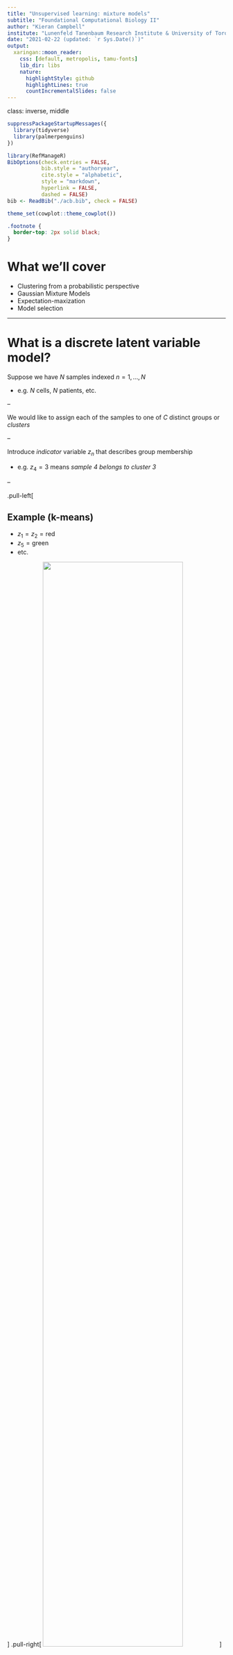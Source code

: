 ```yaml
---
title: "Unsupervised learning: mixture models"
subtitle: "Foundational Computational Biology II"
author: "Kieran Campbell"
institute: "Lunenfeld Tanenbaum Research Institute & University of Toronto"
date: "2021-02-22 (updated: `r Sys.Date()`)"
output:
  xaringan::moon_reader:
    css: [default, metropolis, tamu-fonts]
    lib_dir: libs
    nature:
      highlightStyle: github
      highlightLines: true
      countIncrementalSlides: false
---
```


class: inverse, middle

```r
suppressPackageStartupMessages({
  library(tidyverse)
  library(palmerpenguins)
})

library(RefManageR)
BibOptions(check.entries = FALSE,
           bib.style = "authoryear",
           cite.style = "alphabetic",
           style = "markdown",
           hyperlink = FALSE,
           dashed = FALSE)
bib <- ReadBib("./acb.bib", check = FALSE)

theme_set(cowplot::theme_cowplot())
```

```css
.footnote {
  border-top: 2px solid black;
}
```

# What we'll cover


* Clustering from a probabilistic perspective
* Gaussian Mixture Models
* Expectation-maxization
* Model selection


<!-- --- -->

<!-- # Conventions -->

<!-- * We'll have $N$ samples indexed $n = 1, \ldots, N$ -->

<!-- -- -->

<!-- * When an output is multidimensional, we'll refer to output dimensions as $p=1,\ldots,P$ -->

<!-- -- -->

<!-- * We define a _latent variable_ as a sample specific unobserved variable -->
<!--   * e.g. "What cluster does sample $n$ belong to?" -->

<!-- -- -->

<!-- * Latent variables are $z_n$ (possibly high dimensional, possibly discrete) -->

<!-- -- -->

<!-- * Observed variables are $y_n$ -->


---

# What is a discrete latent variable model?

Suppose we have $N$ samples indexed $n=1,\ldots,N$

* e.g. $N$ cells, $N$ patients, etc.

--

We would like to assign each of the samples to one of $C$ distinct groups or _clusters_

--

Introduce _indicator_ variable $z_n$ that describes group membership

* e.g. $z_4 = 3$ means _sample 4 belongs to cluster 3_

--

.pull-left[

## Example (k-means)

* $z_1 = z_2 = \mathrm{red}$
* $z_5 = \mathrm{green}$
* etc.

]
.pull-right[
  <img src="unsupervised-learning-figs/K_Means_Example_Step_4.svg.png" width="80%">
  ]

---

# Probabilistic clustering

Often on noisy, real data

1. Cluster membership is not clear-cut
2. We would like to reason about cluster assignment uncertainty

--

Rather than hard-assign samples to clusters, we reason about

$$p(z_n=c | \texttt{Data})$$
read as

> The probability sample $n$ belongs to cluster $c$ given everything I've measured

--

.center[
  <img src="unsupervised-learning-figs/cluster_assignment_probability.png" width="60%">
  ]

---

# Probabilistic clustering (II)

So how do we compute $p(z_n=c | \texttt{Data})$?

--

Remember Bayes' rule: $p(A|B) = \frac{p(B|A)p(A)}{p(B)}$

--

Plugging in: 

$$p(z_n=c | \texttt{Data}) = \frac{p(\texttt{Data} | z_n=c)p(z_n=c)}{\sum_{c'=1}^C p(\texttt{Data} | z_n=c')p(z_n=c')}$$

--

$p(\texttt{Data} | z_n=c)$ 

  `r icon::fontawesome("arrow-right")` _what is the distribution of the data given it's assigned to cluster $c$?_

--

$p(z_n=c) = \pi_c$ 

  `r icon::fontawesome("arrow-right")` _what's my prior expectation sample $n$ originates from cluster $c$?_

---

# Gaussian mixture models

Can specify $p(\texttt{Data} | z_n=c)$ in many ways

--

If $\texttt{Data} = (y_1,\ldots,y_N)$ and $y_n \in \mathbb{R}$ then common choice is

$$p(y_n|z_n=c) = \mathcal{N}(y_n | \mu_c, \sigma^2_c)$$
--

Each component is defined by a Gaussian distribution with its own mean and variance

--

Commonly known as a _Gaussian Mixture Model_ (GMM)


---

# Simulating from a GMM

Let's simulate data for 100 samples and 2 clusters, with 

* $\mu_1 = -1$, $\mu_2 = 2$
* $\sigma_1 = 0.5$, $\sigma_2 = 0.1$
* $p(z_n = 1) = \pi_1 = 1 - \pi_2 = 0.7$

--

```r
N <- 1000; C <- 2
mu_1 <- -1; mu_2 <- 2
sigma_1 <- 0.5; sigma_2 <- 0.1
pi_1 <- 0.7
```

--

Assign cluster memberships:

```r
z <- sample(c(1,2), size=N, replace=TRUE, prob=c(pi_1, 1-pi_1))
print(head(z))
```

---

# GMMs (II)

```r
y <- rep(NA, N)

for(n in 1:N) {
  if(z[n] == 1) y[n] <- rnorm(1, mean=mu_1, sd=sigma_1)
  if(z[n] == 2) y[n] <- rnorm(1, mean=mu_2, sd=sigma_2)
}
```

--

```r
qplot(y, fill = factor(z), bins=50)
```


---

# Inference for mixture models

How can we infer the cluster parameters $\mathbf{\mu} = \{\mu_1,\ldots,\mu_C\}$, $\mathbf{\sigma} = \{\sigma_1,\ldots,\sigma_C\}$ and the cluster memberships $z_n$?

--

Maximize the log-likelihood:

$$\log p(\texttt{Data} | \mathbf{\mu}, \mathbf{\sigma}) = \sum_{n=1}^N \log \sum_{c=1}^C \pi_c p(y_n | \mu_c, \sigma_c)$$

--

Afterwards we can compute cluster membership using Bayes' rule to find 

$$p(z_n=c|y_n, \hat{\mathbf{\mu}}, \hat{\mathbf{\sigma}})$$

where $\hat{\mathbf{\mu}}, \hat{\mathbf{\sigma}}$ are the maximum likelihood estimates




---

# Inference for mixture models

It's possible to apply numerical methods (e.g. gradient descent) directly to the likelihood

$$\log p(\texttt{Data} | \mathbf{\mu}, \mathbf{\sigma}) = \sum_{n=1}^N \log \sum_{c=1}^C \pi_c p(y_n | \mu_c, \sigma_c)$$

--

However, this is often not-advised as

1. Requires constrained optimization on $\pi$, $\sigma$

2. Highly multi-modal function, requires careful optimization tuning

3. Doesn't allow for any closed-form solutions

---

# Expectation-maximization

Begin by guessing $\mathbf{\mu}$, $\mathbf{\sigma}$, $\mathbf{\pi}$, then alternate

1. Calculate weights $\gamma_{nc} = p(z_n=c|y_n, {\mathbf{\mu}}, {\mathbf{\sigma}})$ 

2. Maximize a version of the likelihood weighted by $\gamma_{nc}$ w.r.t.  $\mathbf{\mu}$, $\mathbf{\sigma}$, $\mathbf{\pi}$

Repeat until things stop changing (much!)

--

Can be seen as a "soft" version of k-means for cluster models

--

Note that

* EM is an algorithm for _performing inference_

* Applies to many models with sample-specific latent variables

* The _clustering model_ here is still a Gaussian Mixture Model!

---

# Expectation-maximization (II)

## Step 1: the E ("expectation") step

Using our initial guesses of $\mathbf{\mu}$, $\mathbf{\sigma}$, $\mathbf{\pi}$, compute 
$\gamma_{nc} = p(z_n=c|y_n, {\mathbf{\mu}}, {\mathbf{\sigma}})$

remembering we can use Bayes' rule to compute this:

$$p(z_n=c | \texttt{Data}) = \frac{p(\texttt{Data} | z_n=c)p(z_n=c)}{\sum_{c'=1}^C p(\texttt{Data} | z_n=c')p(z_n=c')}$$

---

# Expectation-maximization (III)

## Step 2: the M ("maximization") step

1. Introduce the "complete data" log likelihood (pretend we know $z$!)
:

  $$\sum_{n=1}^N \sum_{c=1}^C \mathbb{1}_{z_n=c} \left( \log p(y_n | \mu_c, \sigma_c^2) + \log \pi_c \right)$$
  .footnote[
  $\mathbb{1}_{z_n=c}$ is 1 if $z_n=c$ and 0 otherwise
  
  $\Gamma$ is capital $\gamma$ i.e. $\gamma_{nc}$ for all $n$, $c$
  ]

--

2. Take the expectation of this w.r.t. $p(z_n=c|y_n, {\mathbf{\mu}}, {\mathbf{\sigma}})$:

  $$Q(\mathbf{\mu}, \mathbf{\sigma}, \mathbf{\pi} | \Gamma, \mathbf{y}) = \sum_{n=1}^N \sum_{c=1}^C \gamma_{nc} \left( \log p(y_n | \mu_c, \sigma_c^2) + \log \pi_c \right)$$

--

3. Maximize $Q(\mathbf{\mu}, \mathbf{\sigma}, \mathbf{\pi} | \Gamma, \mathbf{y})$ w.r.t. $\mathbf{\mu}$, $\mathbf{\sigma}$, $\mathbf{\pi}$

---

# Expectation-maximization (IV)

By alternating the E & M steps, we're guaranteed to iteratively improve the marginal likelihood 

$$\log p(\texttt{Data} | \mathbf{\mu}, \mathbf{\sigma}) = \sum_{n=1}^N \log \sum_{c=1}^C \pi_c p(y_n | \mu_c, \sigma_c)$$

--

We can keep track of this quantity every iteration and stop when it _levels off_

## EM for a GMM

For our model (Gaussian likelihood), there are closed form optimizers for each $\mathbf{\mu}$, $\mathbf{\sigma}$, $\mathbf{\pi}$

* This makes inference very fast!

See: https://en.wikipedia.org/wiki/Expectation%E2%80%93maximization_algorithm#Examples

---

# An example using `mixtools`

Remember our data

```r
qplot(y, fill = factor(z), bins=50)
```

```r
library(mixtools)
set.seed(123L)
fit <- normalmixEM(y, k=2)
```

---

# An example using `mixtools` (II)

## Comparison to "true" values

* $\mu_1 = -1$, $\mu_2 = 2$

```r
fit$mu
```

* $\sigma_1 = 0.5$, $\sigma_2 = 0.1$

```r
fit$sigma
```

* $p(z_n = 1) = \pi_1 = 1 - \pi_2 = 0.7$

```r
fit$lambda
```



---

# Non-identifiability

Can relabel the components of mixture models and get the same likelihood

--

In our example: 1 `r icon::fontawesome("arrow-right")` 2 and 2 `r icon::fontawesome("arrow-right")` 1

--

Requires care in analysis, e.g. imagine we're clustering bulk tumour gene expression

* Cluster 1 `r icon::fontawesome("arrow-right")` _hypoxic_ cluster

* Cluster 2 `r icon::fontawesome("arrow-right")` _proliferative_ cluster

but you rerun the clustering and `r icon::fontawesome("arrow-right")` 2 and 2 `r icon::fontawesome("arrow-right")` 1

--

### Solutions

1. Set the seed, make analysis reproducible

2. Posthoc relabel the clusters (e.g. _hypoxic_ cluster has highest expression of hypoxia-related genes)

---

class: inverse, middle, center

# Model selection

_How do I choose $C$?_


---

# More ambiguous data

```r
mu <- c(-1, 0, 1)
sd <- c(0.5, 0.2, 0.5)
pi <- c(0.4, 0.2, 0.4)
N <- 1000
z <- sample(1:3, N, replace=TRUE, prob=pi)
y <- sapply(z, function(i) rnorm(1, mu[i], sd[i]))

```

--

.pull-left[
```r
qplot(y, bins=100)
```

]

--

.pull-right[
```r
qplot(y, fill=factor(z), geom='density')
```

]
---

# Ambiguous data (II)

Fit 3 mixture models with $C=2,3,4$:

```r
fit2 <- normalmixEM(y, k=2)
fit3 <- normalmixEM(y, k=3)
fit4 <- normalmixEM(y, k=4)
```


--

Plot the resulting fits:

```r
component <- function(fit) factor(apply(fit$posterior, 1, which.max))
```

.center[
```r
cowplot::plot_grid(
  qplot(y, fill=component(fit2), geom='density'),
  qplot(y, fill=component(fit3), geom='density'),
  qplot(y, fill=component(fit4), geom='density'),
  nrow=1
)
```
]

Which is correct?

---

# Strategies for picking $C$

Setting the number of components is known as fixing the _model complexity_

--

One of the best strategies is to use _prior domain knowledge_ to fix $C$

--

Failing that, back to Bayes' rule:

Can compute e.g.

$$p(C=2 | \texttt{Data}) = \frac{p(\texttt{Data} | C=2)p(C=2)}{\sum_{\kappa=?}^{??}p(\texttt{Data} | C=\kappa)p(C=\kappa)}$$

---

# Model selection

Computing $p(C=2 | \texttt{Data}) = \frac{p(\texttt{Data} | C=2)p(C=2)}{\sum_{\kappa=?}^{??}p(\texttt{Data} | C=\kappa)p(C=\kappa)}$ is hard because 

$$p(\texttt{Data} | C=2) = \int \int \mathrm{d}\mu \mathrm{d}\sigma p(\mu, \sigma) p(\texttt{Data} | \mu, \sigma, C=2)$$

These integrals become very hard to compute in high dimensions

--

## Bayesian Information Criterion (BIC)

$$\texttt{BIC} = k \log N - 2 \log \hat{L}$$

* $k$ is number of parameters in the model
* $N$ is the number of data points
* $\hat{L}$ is maximized value of likelihood function

Then

$$p(\texttt{Model} | \texttt{Data}) \approx \exp(-\texttt{BIC}/2)p(\texttt{Model})$$

---

# An impossibility theorem for clustering

What would we like out of a good clustering algorithm (probabilistic or otherwise)?

--

1. _Scale invariance_: should be able to globally rescale the data and get the same clustering

2. _Richness_: any clustering of the data is possible given the names/indices only

3. _Consistency_: increasing inter-to-intra cluster variance should result in same clustering

--

`r Citep(bib, "kleinberg2003impossibility")` show there is no possibly clustering function that satifies all 3


---

# References

These slides: [camlab.ca/teaching](https://www.camlab.ca/teaching)


```r
PrintBibliography(bib)
```


